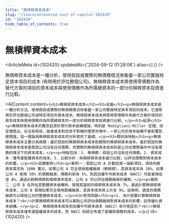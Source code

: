 ```yaml
---
title: "無槓桿資本成本"
slug: "/learn/unlevered-cost-of-capital-102420"
id: "102420"
hide_table_of_contents: true
---
```



# 無槓桿資本成本

<ArticleMeta id={102420} updatedAt={'2024-09-12 01:28:06'} alias={`[]`} />
<div className='border-solid border-b border-t-0 my-4 border-[var(--ifm-color-gray-300)]' />

無槓桿資本成本是一種分析，使用假設或實際的無債務情況來衡量一家公司實施特定資本項目的成本 (有時用於評估整個公司)。無槓桿資本成本將使用零債務作為替代方案的項目的資本成本與使用債務作為所需總資本的一部分的槓桿資本投資進行比較。

<AIContent content={`<h2>無槓桿資本成本</h2><h3>定義</h3><p>無槓桿資本成本是一種分析方法，使用假設或實際的無債務情況來衡量一家公司實施特定資本項目的成本。它通常用於評估整個公司或特定項目的資本成本。無槓桿資本成本將使用零債務作為替代方案的項目的資本成本與使用債務作為所需總資本的一部分的槓桿資本投資進行比較。</p><h3>起源</h3><p>無槓桿資本成本的概念起源於現代資本結構理論，特別是 Modigliani-Miller 定理。該定理提出，在沒有税收、破產成本和信息不對稱的理想市場中，一家公司的資本結構不會影響其總價值。這一理論為無槓桿資本成本的分析提供了基礎。</p><h3>類別與特點</h3><p>無槓桿資本成本主要分為兩類：基於假設的無槓桿資本成本和實際的無槓桿資本成本。基於假設的無槓桿資本成本是假設公司沒有任何債務，而實際的無槓桿資本成本則是公司在實際操作中沒有債務的情況下的資本成本。</p><p>特點包括：1. 無債務：假設公司沒有任何債務。2. 資本成本：僅考慮股權資本的成本。3. 比較分析：與槓桿資本成本進行比較，以評估債務對資本成本的影響。</p><h3>具體案例</h3><p>案例一：假設公司 A 計劃投資一個新項目，項目的總資本需求為 1000 萬元。如果公司 A 完全使用股權融資（無槓桿），其資本成本為 10%。如果公司 A 使用 50% 的債務融資，債務利率為 5%，則其加權平均資本成本（WACC）可能會降低至 8%。通過比較無槓桿和槓桿資本成本，公司 A 可以評估債務融資的優勢。</p><p>案例二：公司 B 在評估其整體資本結構時，發現其當前的槓桿資本成本為 7%。通過計算無槓桿資本成本，公司 B 發現如果完全使用股權融資，其資本成本將上升至 9%。這表明，適度的債務融資可以降低公司的整體資本成本。</p><h3>常見問題</h3><p>1. 為什麼要計算無槓桿資本成本？<br/>計算無槓桿資本成本可以幫助公司評估債務融資對資本成本的影響，從而優化資本結構。</p><p>2. 無槓桿資本成本和加權平均資本成本（WACC）有什麼區別？<br/>無槓桿資本成本僅考慮股權資本的成本，而 WACC 則綜合考慮了股權和債務的成本。</p>`} id={102420} />
